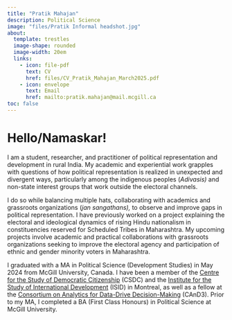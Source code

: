 ---
title: "Pratik Mahajan"
description: Political Science 
image: "files/Pratik Informal headshot.jpg"
about: 
  template: trestles
  image-shape: rounded
  image-width: 20em
  links:
    - icon: file-pdf
      text: CV
      href: files/CV_Pratik_Mahajan_March2025.pdf
    - icon: envelope
      text: Email
      href: mailto:pratik.mahajan@mail.mcgill.ca
toc: false
---

# Hello/Namaskar!

I am a student, researcher, and practitioner of political representation and development in rural India. My academic and experiential work grapples with questions of how political representation is realized in unexpected and divergent ways, particularly among the indigenous peoples (*Adivasis)* and non-state interest groups that work outside the electoral channels.

I do so while balancing multiple hats, collaborating with academics and grassroots organizations (*jan sangathans),* to observe and improve gaps in political representation. I have previously worked on a project explaining the electoral and ideological dynamics of rising Hindu nationalism in constituencies reserved for Scheduled Tribes in Maharashtra. My upcoming projects involve academic and practical collaborations with grassroots organizations seeking to improve the electoral agency and participation of ethnic and gender minority voters in Maharashtra.

I graduated with a MA in Political Science (Development Studies) in May 2024 from McGill University, Canada. I have been a member of the [Centre for the Study of Democratic Citizenship](https://csdc-cecd.ca/) (CSDC) and the [Institute for the Study of International Development](https://www.mcgill.ca/isid/) (ISID) in Montreal, as well as a fellow at the [Consortium on Analytics for Data-Drive Decision-Making](https://www.mcgill.ca/cand3/) (CAnD3). Prior to my MA, I completed a BA (First Class Honours) in Political Science at McGill University.
